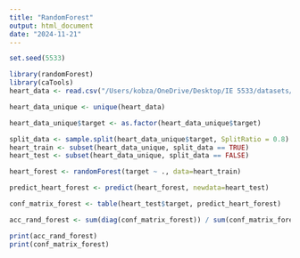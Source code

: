 ---
title: "RandomForest"
output: html_document
date: "2024-11-21"
---

```{r}
set.seed(5533)

library(randomForest)
library(caTools)
heart_data <- read.csv("/Users/kobza/OneDrive/Desktop/IE 5533/datasets/heart_statlog_cleveland_hungary_final.csv")

heart_data_unique <- unique(heart_data)

heart_data_unique$target <- as.factor(heart_data_unique$target)

split_data <- sample.split(heart_data_unique$target, SplitRatio = 0.8)
heart_train <- subset(heart_data_unique, split_data == TRUE)
heart_test <- subset(heart_data_unique, split_data == FALSE)

heart_forest <- randomForest(target ~ ., data=heart_train)

predict_heart_forest <- predict(heart_forest, newdata=heart_test)

conf_matrix_forest <- table(heart_test$target, predict_heart_forest)

acc_rand_forest <- sum(diag(conf_matrix_forest)) / sum(conf_matrix_forest)

print(acc_rand_forest)
print(conf_matrix_forest)
```